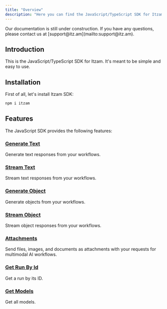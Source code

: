 ```yaml
---
title: "Overview"
description: "Here you can find the JavaScript/TypeScript SDK for Itzam."
---
```


<Warning>
  Our documentation is still under construction. If you have any questions,
  please contact us at [support@itz.am](mailto:support@itz.am).
</Warning>

## Introduction

This is the JavaScript/TypeScript SDK for Itzam. It's meant to be simple and easy to use.

## Installation

First of all, let's install Itzam SDK:

```bash
npm i itzam
```

## Features

The JavaScript SDK provides the following features:

### [Generate Text](/sdks/javascript/generate-text)

Generate text responses from your workflows.

### [Stream Text](/sdks/javascript/stream-text)

Stream text responses from your workflows.

### [Generate Object](/sdks/javascript/generate-object)

Generate objects from your workflows.

### [Stream Object](/sdks/javascript/stream-object)

Stream object responses from your workflows.

### [Attachments](/sdks/javascript/attachments)

Send files, images, and documents as attachments with your requests for multimodal AI workflows.

### [Get Run By Id](/sdks/javascript/get-run-by-id)

Get a run by its ID.

### [Get Models](/sdks/javascript/get-models)

Get all models.
